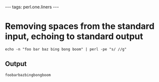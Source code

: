 ---
tags: perl.one.liners
---
= Removing spaces from the standard input, echoing to standard output =

<pre>echo -n "foo bar baz bing bong boom" | perl -pe "s/ //g"</pre>

== Output ==

<pre>foobarbazbingbongboom</pre>
